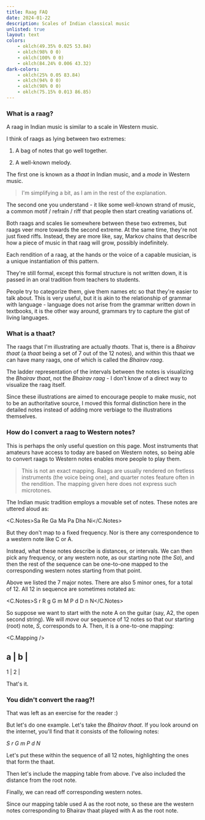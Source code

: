 ```yaml
---
title: Raag FAQ
date: 2024-01-22
description: Scales of Indian classical music
unlisted: true
layout: text
colors:
    - oklch(49.35% 0.025 53.84)
    - oklch(98% 0 0)
    - oklch(100% 0 0)
    - oklch(84.24% 0.006 43.32)
dark-colors:
    - oklch(25% 0.05 83.84)
    - oklch(94% 0 0)
    - oklch(98% 0 0)
    - oklch(75.15% 0.013 86.85)
---
```



### What is a raag?

A raag in Indian music is similar to a scale in Western music.

I think of raags as lying between two extremes:

1. A bag of notes that go well together.

2. A well-known melody.

The first one is known as a _thaat_ in Indian music, and a _mode_ in Western
music.

> I'm simplifying a bit, as I am in the rest of the explanation.

The second one you understand - it like some well-known strand of music, a
common motif / refrain / riff that people then start creating variations of.

Both raags and scales lie somewhere between these two extremes, but raags veer
more towards the second extreme. At the same time, they're not just fixed riffs.
Instead, they are more like, say, Markov chains that describe how a piece of
music in that raag will grow, possibly indefinitely.

Each rendition of a raag, at the hands or the voice of a capable musician, is a
unique instantiation of this pattern.

They're still formal, except this formal structure is not written down, it is
passed in an oral tradition from teachers to students.

People try to categorize them, give them names etc so that they're easier to
talk about. This is very useful, but it is akin to the relationship of grammar
with language - language does not arise from the grammar written down in
textbooks, it is the other way around, grammars try to capture the gist of
living languages.

### What is a thaat?

The raags that I'm illustrating are actually _thaats_. That is, there is a
_Bhairav thaat_ (a _thaat_ being a set of 7 out of the 12 notes), and within
this thaat we can have many raags, one of which is called the _Bhairav raag_.

The ladder representation of the intervals between the notes is visualizing the
_Bhairav thaat_, not the _Bhairav raag_ - I don't know of a direct way to
visualize the raag itself.

Since these illustrations are aimed to encourage people to make music, not to be
an authoritative source, I moved this formal distinction here in the detailed
notes instead of adding more verbiage to the illustrations themselves.

### How do I convert a raag to Western notes?

This is perhaps the only useful question on this page. Most instruments that
amateurs have access to today are based on Western notes, so being able to
convert raags to Western notes enables more people to play them.

> This is not an exact mapping. Raags are usually rendered on fretless
> instruments (the voice being one), and quarter notes feature often in the
> rendition. The mapping given here does not express such microtones.

The Indian music tradition employs a movable set of notes. These notes are
uttered aloud as:

<C.Notes>Sa Re Ga Ma Pa Dha Ni</C.Notes>

But they don't map to a fixed frequency. Nor is there any correspondence to a
western note like C or A.

Instead, what these notes describe is distances, or intervals. We can then pick
any frequency, or any western note, as our starting note (the _Sa_), and then
the rest of the sequence can be one-to-one mapped to the corresponding western
notes starting from that point.

Above we listed the 7 major notes. There are also 5 minor ones, for a total of
12. All 12 in sequence are sometimes notated as:

<C.Notes>S r R g G m M P d D n N</C.Notes>

So suppose we want to start with the note A on the guitar (say, A2, the open
second string). We will _move_ our sequence of 12 notes so that our starting
(root) note, _S_, corresponds to A. Then, it is a one-to-one mapping:

<C.Mapping />

a | b |
-------
1 | 2 |



That's it.

### You didn't convert the raag?!

That was left as an exercise for the reader :)

But let's do one example. Let's take the _Bhairav thaat_. If you look around on
the internet, you'll find that it consists of the following notes:

<i>S r G m P d N</i>

Let's put these within the sequence of all 12 notes, highlighting the ones that
form the thaat.

Then let's include the mapping table from above. I've also included the distance
from the root note.

Finally, we can read off corresponding western notes.

Since our mapping table used A as the root note, so these are the western notes
corresponding to Bhairav thaat played with A as the root note.
